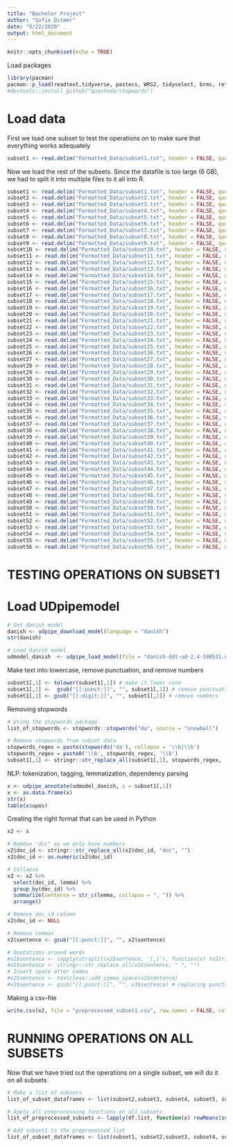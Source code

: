 ```yaml
---
title: "Bachelor Project"
author: "Sofie Ditmer"
date: "9/22/2020"
output: html_document
---
```


```r
knitr::opts_chunk$set(echo = TRUE)
```

Load packages
```r
library(pacman)
pacman::p_load(readtext,tidyverse, pastecs, WRS2, tidyselect, brms, rethinking, bayesplot, udpipe, stopwords, textclean)
#devtools::install_github("quanteda/stopwords")
```

# Load data
First we load one subset to test the operations on to make sure that everything works adequately
```r
subset1 <- read.delim("Formatted_Data/subset1.txt", header = FALSE, quote="", fill=FALSE)
```

Now we load the rest of the subsets. Since the datafile is too large (6 GB), we had to split it into multiple files to it all into R.
```r
subset1 <- read.delim("Formatted_Data/subset1.txt", header = FALSE, quote="", fill=FALSE)
subset2 <- read.delim("Formatted_Data/subset2.txt", header = FALSE, quote="", fill=FALSE)
subset3 <- read.delim("Formatted_Data/subset3.txt", header = FALSE, quote="", fill=FALSE)
subset4 <- read.delim("Formatted_Data/subset4.txt", header = FALSE, quote="", fill=FALSE)
subset5 <- read.delim("Formatted_Data/subset5.txt", header = FALSE, quote="", fill=FALSE)
subset6 <- read.delim("Formatted_Data/subset6.txt", header = FALSE, quote="", fill=FALSE)
subset7 <- read.delim("Formatted_Data/subset7.txt", header = FALSE, quote="", fill=FALSE)
subset8 <- read.delim("Formatted_Data/subset8.txt", header = FALSE, quote="", fill=FALSE)
subset9 <- read.delim("Formatted_Data/subset9.txt", header = FALSE, quote="", fill=FALSE)
subset10 <- read.delim("Formatted_Data/subset10.txt", header = FALSE, quote="", fill=FALSE)
subset11 <- read.delim("Formatted_Data/subset11.txt", header = FALSE, quote="", fill=FALSE)
subset12 <- read.delim("Formatted_Data/subset12.txt", header = FALSE, quote="", fill=FALSE)
subset13 <- read.delim("Formatted_Data/subset13.txt", header = FALSE, quote="", fill=FALSE)
subset14 <- read.delim("Formatted_Data/subset14.txt", header = FALSE, quote="", fill=FALSE)
subset15 <- read.delim("Formatted_Data/subset15.txt", header = FALSE, quote="", fill=FALSE)
subset16 <- read.delim("Formatted_Data/subset16.txt", header = FALSE, quote="", fill=FALSE)
subset17 <- read.delim("Formatted_Data/subset17.txt", header = FALSE, quote="", fill=FALSE)
subset18 <- read.delim("Formatted_Data/subset18.txt", header = FALSE, quote="", fill=FALSE)
subset19 <- read.delim("Formatted_Data/subset19.txt", header = FALSE, quote="", fill=FALSE)
subset20 <- read.delim("Formatted_Data/subset20.txt", header = FALSE, quote="", fill=FALSE)
subset21 <- read.delim("Formatted_Data/subset21.txt", header = FALSE, quote="", fill=FALSE)
subset22 <- read.delim("Formatted_Data/subset22.txt", header = FALSE, quote="", fill=FALSE)
subset23 <- read.delim("Formatted_Data/subset23.txt", header = FALSE, quote="", fill=FALSE)
subset24 <- read.delim("Formatted_Data/subset24.txt", header = FALSE, quote="", fill=FALSE)
subset25 <- read.delim("Formatted_Data/subset25.txt", header = FALSE, quote="", fill=FALSE)
subset26 <- read.delim("Formatted_Data/subset26.txt", header = FALSE, quote="", fill=FALSE)
subset27 <- read.delim("Formatted_Data/subset27.txt", header = FALSE, quote="", fill=FALSE)
subset28 <- read.delim("Formatted_Data/subset28.txt", header = FALSE, quote="", fill=FALSE)
subset29 <- read.delim("Formatted_Data/subset29.txt", header = FALSE, quote="", fill=FALSE)
subset30 <- read.delim("Formatted_Data/subset30.txt", header = FALSE, quote="", fill=FALSE)
subset31 <- read.delim("Formatted_Data/subset31.txt", header = FALSE, quote="", fill=FALSE)
subset32 <- read.delim("Formatted_Data/subset32.txt", header = FALSE, quote="", fill=FALSE)
subset33 <- read.delim("Formatted_Data/subset33.txt", header = FALSE, quote="", fill=FALSE)
subset34 <- read.delim("Formatted_Data/subset34.txt", header = FALSE, quote="", fill=FALSE)
subset35 <- read.delim("Formatted_Data/subset35.txt", header = FALSE, quote="", fill=FALSE)
subset36 <- read.delim("Formatted_Data/subset36.txt", header = FALSE, quote="", fill=FALSE)
subset37 <- read.delim("Formatted_Data/subset37.txt", header = FALSE, quote="", fill=FALSE)
subset38 <- read.delim("Formatted_Data/subset38.txt", header = FALSE, quote="", fill=FALSE)
subset39 <- read.delim("Formatted_Data/subset39.txt", header = FALSE, quote="", fill=FALSE)
subset40 <- read.delim("Formatted_Data/subset40.txt", header = FALSE, quote="", fill=FALSE)
subset41 <- read.delim("Formatted_Data/subset41.txt", header = FALSE, quote="", fill=FALSE)
subset42 <- read.delim("Formatted_Data/subset42.txt", header = FALSE, quote="", fill=FALSE)
subset43 <- read.delim("Formatted_Data/subset43.txt", header = FALSE, quote="", fill=FALSE)
subset44 <- read.delim("Formatted_Data/subset44.txt", header = FALSE, quote="", fill=FALSE)
subset45 <- read.delim("Formatted_Data/subset45.txt", header = FALSE, quote="", fill=FALSE)
subset46 <- read.delim("Formatted_Data/subset46.txt", header = FALSE, quote="", fill=FALSE)
subset47 <- read.delim("Formatted_Data/subset47.txt", header = FALSE, quote="", fill=FALSE)
subset48 <- read.delim("Formatted_Data/subset48.txt", header = FALSE, quote="", fill=FALSE)
subset49 <- read.delim("Formatted_Data/subset49.txt", header = FALSE, quote="", fill=FALSE)
subset50 <- read.delim("Formatted_Data/subset50.txt", header = FALSE, quote="", fill=FALSE)
subset51 <- read.delim("Formatted_Data/subset51.txt", header = FALSE, quote="", fill=FALSE)
subset52 <- read.delim("Formatted_Data/subset52.txt", header = FALSE, quote="", fill=FALSE)
subset53 <- read.delim("Formatted_Data/subset53.txt", header = FALSE, quote="", fill=FALSE)
subset54 <- read.delim("Formatted_Data/subset54.txt", header = FALSE, quote="", fill=FALSE)
subset55 <- read.delim("Formatted_Data/subset55.txt", header = FALSE, quote="", fill=FALSE)
subset56 <- read.delim("Formatted_Data/subset56.txt", header = FALSE, quote="", fill=FALSE)
```

# TESTING OPERATIONS ON SUBSET1 #
# Load UDpipemodel
```r
# Get danish model
danish <- udpipe_download_model(language = "danish")
str(danish)

# Load danish model
udmodel_danish  <- udpipe_load_model(file = "danish-ddt-ud-2.4-190531.udpipe")

```

Make text into lowercase, remove punctuation, and remove numbers
```r
subset1[,1] <- tolower(subset1[,1]) # make it lower case
subset1[,1] <-  gsub("[[:punct:]]", "", subset1[,1]) # remove punctuation
subset1[,1] <- gsub("[[:digit:]]", "", subset1[,1]) # remove numbers
```

Removing stopwords
```r
# Using the stopwords package
list_of_stopwords <- stopwords::stopwords("da", source = "snowball")

# Remove stopwords from subset data
stopwords_regex = paste(stopwords('da'), collapse = '\\b|\\b')
stopwords_regex = paste0('\\b', stopwords_regex, '\\b')
subset1[,1] <- stringr::str_replace_all(subset1[,1], stopwords_regex, '')

```

NLP: tokenization, tagging, lemmatization, dependency parsing
```r
x <- udpipe_annotate(udmodel_danish, x = subset1[,1])
x <- as.data.frame(x)
str(x)
table(x$upos)
```

Creating the right format that can be used in Python
```r
x2 <- x

# Remove "doc" so we only have numbers
x2$doc_id <- stringr::str_replace_all(x2$doc_id, "doc", "")
x2$doc_id <- as.numeric(x2$doc_id)

# Collapse
x2 <- x2 %>%
  select(doc_id, lemma) %>% 
  group_by(doc_id) %>% 
  summarize(sentence = str_c(lemma, collapse = ", ")) %>% 
  arrange()

# Remove doc_id column
x2$doc_id <- NULL

# Remove commas
x2$sentence <- gsub("[[:punct:]]", "", x2$sentence)

# Quotations around words
#x2$sentence <- sapply(strsplit(x2$sentence, '[,]'), function(x) toString(sQuote(x)))
#x2$sentence <- stringr::str_replace_all(x2$sentence, " ", "")
# Insert space after comma
#x2$sentence <- textclean::add_comma_space(x2$sentence)
#x3$sentence <- gsub("[[:punct:]]", "", x3$sentence) # replacing punctation with nothing
```

Making a csv-file
```r
write.csv(x2, file = "preprocessed_subset1.csv", row.names = FALSE, col.names = NA)
```

# RUNNING OPERATIONS ON ALL SUBSETS ##
Now that we have tried out the operations on a single subset, we will do it on all subsets
```r
# Make a list of subsets
list_of_subset_dataframes <- list(subset2,subset3, subset4, subset5, subset6, subset7, subset8, subset9, subset10, subset11, subset12, subset13, subset14, subset15, subset16, subset17, subset18, subset19, subset20, subset21, subset22, subset23, subset24, subset25, subset26, subset27, subset28, subset29, subset30, subset31, subset32, subset33, subset34, subset35, subset36, subset37, subset38, subset39, subset40, subset41, subset42, subset43, subset44, subset45, subset46, subset47, subset48, subset49, subset50, subset51, subset52, subset53, subset54, subset55, subset56)

# Apply all preprocessing functions on all subsets
list_of_preprocessed_subsets <- lapply(df.list, function(x) rowMeans(subset(x, select = c(start, stop)), na.rm = TRUE))

# Add subset1 to the preprocessed list
list_of_subset_dataframes <- list(subset1, subset2,subset3, subset4, subset5, subset6, subset7, subset8, subset9, subset10, subset11, subset12, subset13, subset14, subset15, subset16, subset17, subset18, subset19, subset20, subset21, subset22, subset23, subset24, subset25, subset26, subset27, subset28, subset29, subset30, subset31, subset32, subset33, subset34, subset35, subset36, subset37, subset38, subset39, subset40, subset41, subset42, subset43, subset44, subset45, subset46, subset47, subset48, subset49, subset50, subset51, subset52, subset53, subset54, subset55, subset56)
```
















